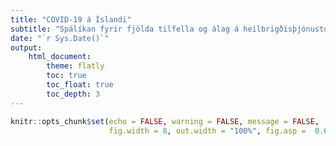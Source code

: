 ```yaml
---
title: "COVID-19 á Íslandi"
subtitle: "Spálíkan fyrir fjölda tilfella og álag á heilbrigðisþjónustu"
date: "`r Sys.Date()`"
output: 
    html_document:
        theme: flatly
        toc: true
        toc_float: true
        toc_depth: 3
---
```


```r
knitr::opts_chunk$set(echo = FALSE, warning = FALSE, message = FALSE,
                      fig.width = 8, out.width = "100%", fig.asp =  0.621)
```


